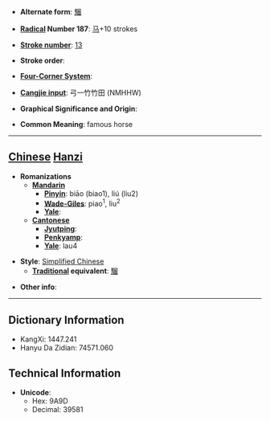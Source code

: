 * '''Alternate form''': [[騮]]

* '''[[Wiktionary:Chinese radical index| Radical]] Number 187''': [[Wiktionary:Chinese radical index 马|马]]+10 strokes

* '''[[Wiktionary:Chinese total strokes index|Stroke number]]''': [[Wiktionary:Chinese total strokes index 13|13]]

* '''Stroke order''': 

* '''[[Wiktionary:Chinese four corner index|Four-Corner System]]''': 

* '''[[Wiktionary:Chinese Cangjie index|Cangjie input]]''': 弓一竹竹田 (NMHHW)

* '''Graphical Significance and Origin''': 

* '''Common Meaning''': famous horse

----

== [[Chinese]] [[Hanzi]] ==

* '''Romanizations'''
** '''[[Mandarin]]'''
*** '''[[Pinyin]]''': biāo (biao1), liú (liu2)
*** '''[[Wade-Giles]]''': piao<sup>1</sup>, liu<sup>2</sup>
*** '''[[Yale]]''': 
** '''[[Cantonese]]'''
*** '''[[Jyutping]]''':
*** '''[[Penkyamp]]''': 
*** '''[[Yale]]''': lau4

* '''Style''': [[Simplified Chinese]] 
** '''[[Traditional Chinese|Traditional]] equivalent''': [[騮]]

* '''Other info''': 

----

== Dictionary Information ==

* KangXi: 1447.241
* Hanyu Da Zidian: 74571.060

== Technical Information ==

* '''Unicode''':
** Hex: 9A9D
** Decimal: 39581